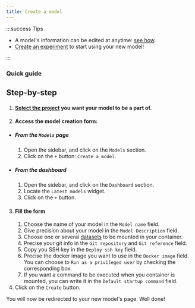 ```yaml
---
title: Create a model
---
```



:::success Tips

- A model's information can be edited at anytime: [see how](edit-a-model).
- [Create an experiment](../experiments/create-an-experiment) to start using your new model!

:::

### Quick guide

<VideoPlayer src="https://cdn.csquare.run/docs/webm/create-a-model.webm" />

## Step-by-step

1. #### [Select the project](../projects/select-a-project.mdx) you want your model to be a part of.
2. #### Access the model creation form:

- ##### From the `Models` page
  1. Open the sidebar, and click on the `Models` section.
  2. Click on the `+` button: `Create a model`.
- ##### From the dashboard
  1. Open the sidebar, and click on the `Dashboard` section.
  2. Locate the `Latest models` widget.
  3. Click on the `+` button.

3. #### Fill the form
   1. Choose the name of your model in the `Model name` field.
   2. Give precision about your model in the `Model Description` field.
   3. Choose one or several [datasets](../datasets/create-a-dataset) to be mounted in your container.
   4. Precise your git info in the `Git repository` and `Git reference` field.
   5. Copy you SSH key in the `Deploy ssh key` field.
   6. Precise the docker image you want to use in the `Docker image` field. You can choose to `Run as a privileged user` by checking the corresponding box.
   7. If you want a command to be executed when you container is mounted, you can write it in the `Default startup command` field.
4. Click on the `Create` button.

You will now be redirected to your new model's page. Well done!
